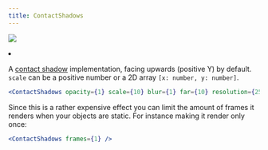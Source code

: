 ```yaml
---
title: ContactShadows
---
```


[![](https://img.shields.io/badge/-storybook-%23ff69b4)](https://drei.pmnd.rs/?path=/story/staging-contactshadows--contact-shadow-st)

<Grid cols={4}>
  <li>
    <Codesandbox id="qxjoj" />
  </li>
</Grid>

A [contact shadow](https://threejs.org/examples/#webgl_shadow_contact) implementation, facing upwards (positive Y) by default. `scale` can be a positive number or a 2D array `[x: number, y: number]`.

```jsx
<ContactShadows opacity={1} scale={10} blur={1} far={10} resolution={256} color="#000000" />
```

Since this is a rather expensive effect you can limit the amount of frames it renders when your objects are static. For instance making it render only once:

```jsx
<ContactShadows frames={1} />
```
